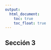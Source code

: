 ```yaml
---
output:
  html_document: 
    toc: true
    toc_float: true
---
```


<link rel="stylesheet" href="styles.css" type="text/css">

## Sección 3
